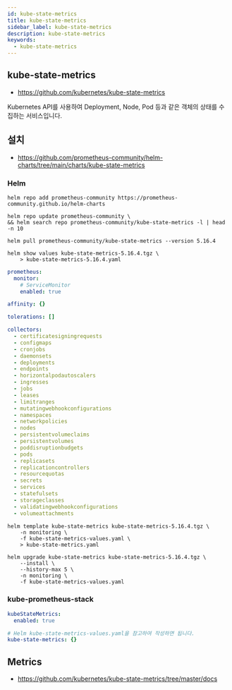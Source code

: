 ```yaml
---
id: kube-state-metrics
title: kube-state-metrics
sidebar_label: kube-state-metrics
description: kube-state-metrics
keywords:
  - kube-state-metrics
---
```


## kube-state-metrics

- https://github.com/kubernetes/kube-state-metrics

Kubernetes API를 사용하여 Deployment, Node, Pod 등과 같은 객체의 상태를 수집하는 서비스입니다.

## 설치

- https://github.com/prometheus-community/helm-charts/tree/main/charts/kube-state-metrics

### Helm

```shell
helm repo add prometheus-community https://prometheus-community.github.io/helm-charts
```

```shell
helm repo update prometheus-community \
&& helm search repo prometheus-community/kube-state-metrics -l | head -n 10
```

```shell
helm pull prometheus-community/kube-state-metrics --version 5.16.4
```

```shell
helm show values kube-state-metrics-5.16.4.tgz \
    > kube-state-metrics-5.16.4.yaml
```

```yaml title="kube-state-metrics-values.yaml"
prometheus:
  monitor:
    # ServiceMonitor
    enabled: true

affinity: {}

tolerations: []

collectors:
  - certificatesigningrequests
  - configmaps
  - cronjobs
  - daemonsets
  - deployments
  - endpoints
  - horizontalpodautoscalers
  - ingresses
  - jobs
  - leases
  - limitranges
  - mutatingwebhookconfigurations
  - namespaces
  - networkpolicies
  - nodes
  - persistentvolumeclaims
  - persistentvolumes
  - poddisruptionbudgets
  - pods
  - replicasets
  - replicationcontrollers
  - resourcequotas
  - secrets
  - services
  - statefulsets
  - storageclasses
  - validatingwebhookconfigurations
  - volumeattachments
```

```shell
helm template kube-state-metrics kube-state-metrics-5.16.4.tgz \
    -n monitoring \
    -f kube-state-metrics-values.yaml \
    > kube-state-metrics.yaml
```

```shell
helm upgrade kube-state-metrics kube-state-metrics-5.16.4.tgz \
    --install \
    --history-max 5 \
    -n monitoring \
    -f kube-state-metrics-values.yaml
```

### kube-prometheus-stack

```yaml title="kube-prometheus-stack-values.yaml"
kubeStateMetrics:
  enabled: true

# Helm kube-state-metrics-values.yaml을 참고하여 작성하면 됩니다.
kube-state-metrics: {}
```

## Metrics

- https://github.com/kubernetes/kube-state-metrics/tree/master/docs
